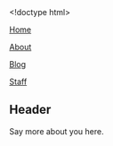 <!doctype html>
<html>
  <head>
    <meta charset="utf-8">
    <title>About me</title>
    <link rel="stylesheet" href="/assets/css/styles.css">
    <link type="application/atom+xml" rel="alternate" href="http://localhost:4000/feed.xml" />
    <!-- Begin Jekyll SEO tag v2.8.0 -->
<title>About me</title>
<meta name="generator" content="Jekyll v4.3.2" />
<meta property="og:title" content="About me" />
<meta property="og:locale" content="en_US" />
<link rel="canonical" href="http://localhost:4000/history/about.Rmd" />
<meta property="og:url" content="http://localhost:4000/history/about.Rmd" />
<meta property="og:type" content="website" />
<meta name="twitter:card" content="summary" />
<meta property="twitter:title" content="About me" />
<script type="application/ld+json">
{"@context":"https://schema.org","@type":"WebPage","headline":"About me","url":"http://localhost:4000/history/about.Rmd"}</script>
<!-- End Jekyll SEO tag -->

  </head>
  <body>
    <nav>
  
    <a href="/" >Home</a>
  
    <a href="/about.html" >About</a>
  
    <a href="/blog.html" >Blog</a>
  
    <a href="/staff.html" >Staff</a>
  
</nav>
    ## Header

Say more about you here.
  </body>
</html>